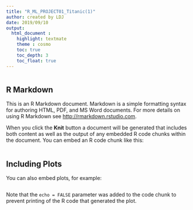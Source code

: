 ```yaml
---
title: "R_ML_PROJECT01_Titanic(1)"
author: created by LDJ
date: 2019/09/10
output:
  html_document :
    highlight: textmate
    theme : cosmo
    toc: true
    toc_depth: 3
    toc_float: true
---
```


```r

```

## R Markdown

This is an R Markdown document. Markdown is a simple formatting syntax for authoring HTML, PDF, and MS Word documents. For more details on using R Markdown see <http://rmarkdown.rstudio.com>.

When you click the **Knit** button a document will be generated that includes both content as well as the output of any embedded R code chunks within the document. You can embed an R code chunk like this:

```{1번 제목}

```

## Including Plots

You can also embed plots, for example:

```{2번 제목}

```

Note that the `echo = FALSE` parameter was added to the code chunk to prevent printing of the R code that generated the plot.
